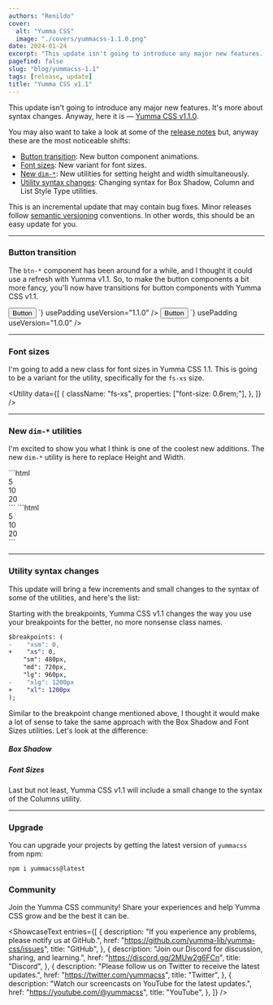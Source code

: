```yaml
---
authors: "Renildo"
cover:
  alt: "Yumma CSS"
  image: "./covers/yummacss-1.1.0.png"
date: 2024-01-24
excerpt: "This update isn't going to introduce any major new features. It's more about syntax changes. Anyway, here it is — [Yumma CSS v1.1.0](https://github.com/yumma-lib/yumma-css/releases/tag/v1.1.0)."
pagefind: false
slug: "blog/yummacss-1.1"
tags: [release, update]
title: "Yumma CSS v1.1"
---
```


This update isn't going to introduce any major new features. It's more about syntax changes. Anyway, here it is — [Yumma CSS v1.1.0](https://github.com/yumma-lib/yumma-css/releases/tag/v1.1.0).

You may also want to take a look at some of the [release notes](https://github.com/yumma-lib/yumma-css/releases/tag/v1.1.0) but, anyway these are the most noticeable shifts:

- [Button transition](#button-transition): New button component animations.
- [Font sizes](#font-sizes): New variant for font sizes.
- [New `dim-*`](#new-dim--utilities): New utilities for setting height and width simultaneously.
- [Utility syntax changes](#utility-syntax-changes): Changing syntax for Box Shadow, Column and List Style Type utilities.

This is an incremental update that may contain bug fixes. Minor releases follow [semantic versioning](https://docs.npmjs.com/about-semantic-versioning) conventions. In other words, this should be an easy update for you.

---

### Button transition

The `btn-*` component has been around for a while, and I thought it could use a refresh with Yumma v1.1. So, to make the button components a bit more fancy, you'll now have transitions for button components with Yumma CSS v1.1.

<Tabs>
  <TabItem icon="approve-check-circle" label="Now">
    <Live
      data={`<div class="ins">
        <button class="btn-pink t-white">Button</button>
      </div>`}
      usePadding
      useVersion="1.1.0"
    />
  </TabItem>
  <TabItem icon="warning" label="Then">
    <Live
      data={`<div class="ins">
        <button class="btn-pink t-white">Button</button>
      </div>`}
      usePadding
      useVersion="1.0.0"
    />
  </TabItem>
</Tabs>

---

### Font sizes

I'm going to add a new class for font sizes in Yumma CSS 1.1. This is going to be a variant for the utility, specifically for the `fs-xs` size.

<Utility
  data={[
    {
      className: "fs-xs",
      properties: ["font-size: 0.6rem;"],
    },
  ]}
/>

---

### New `dim-*` utilities

I'm excited to show you what I think is one of the coolest new additions. The new `dim-*` utility is here to replace Height and Width.

<Tabs>
  <TabItem icon="approve-check-circle" label="Now">
    ```html
    <div class="dim-5 ...">5</div>
    <div class="dim-10 ...">10</div>
    <div class="dim-20 ...">20</div>
    ```
  </TabItem>
  <TabItem icon="warning" label="Then">
    ```html
    <div class="h-5 w-5 w-5 ...">5</div>
    <div class="h-10 h-10 w-10 ...">10</div>
    <div class="h-20 h-20 w-20 ...">20</div>
    ```
  </TabItem>
</Tabs>

---

### Utility syntax changes

This update will bring a few increments and small changes to the syntax of some of the utilities, and here's the list:

Starting with the breakpoints, Yumma CSS v1.1 changes the way you use your breakpoints for the better, no more nonsense class names.

```diff
$breakpoints: (
-    "xsm": 0,
+    "xs": 0,
    "sm": 480px,
    "md": 720px,
    "lg": 960px,
-    "xlg": 1200px
+    "xl": 1200px
);
```

Similar to the breakpoint change mentioned above, I thought it would make a lot of sense to take the same approach with the Box Shadow and Font Sizes utilities. Let's look at the difference:

##### Box Shadow

<Tabs>
  <TabItem icon="approve-check-circle" label="Now">
    <Utility
      data={[
        {
          className: "bs-xs",
          properties: ["box-shadow: 1px 3px 5px -3px rgba(0,0,0,0.1);"],
        },
        {
          className: "bs-xl",
          properties: ["box-shadow: 1px 3px 5px 2px rgba(0,0,0,0.1);"],
        },
      ]}
    />
  </TabItem>
  <TabItem icon="warning" label="Then">
    <Utility
      data={[
        {
          className: "bs-xsm",
          properties: ["box-shadow: 1px 3px 5px -3px rgba(0,0,0,0.1);"],
        },
        {
          className: "bs-xlg",
          properties: ["box-shadow: 1px 3px 5px 2px rgba(0,0,0,0.1);"],
        },
      ]}
    />
  </TabItem>
</Tabs>

##### Font Sizes

<Tabs>
  <TabItem icon="approve-check-circle" label="Now">
    <Utility
      data={[
        {
          className: "fs-xl",
          properties: ["font-size: 3rem;"],
        },
      ]}
    />
  </TabItem>
  <TabItem icon="warning" label="Then">
    <Utility
      data={[
        {
          className: "fs-xlg",
          properties: ["font-size: 3rem;"],
        },
      ]}
    />
  </TabItem>
</Tabs>

Last but not least, Yumma CSS v1.1 will include a small change to the syntax of the Columns utility.

<Tabs>
  <TabItem icon="approve-check-circle" label="Now">
    <Utility
      data={[
        {
          className: "cols-*",
          properties: ["columns: *;"],
        },
      ]}
    />
  </TabItem>
  <TabItem icon="warning" label="Then">
    <Utility
      data={[
        {
          className: "col-*",
          properties: ["columns: *;"],
        },
      ]}
    />
  </TabItem>
</Tabs>

---

### Upgrade

You can upgrade your projects by getting the latest version of `yummacss` from npm:

```bash
npm i yummacss@latest
```

### Community

Join the Yumma CSS community! Share your experiences and help Yumma CSS grow and be the best it can be.

<ShowcaseText
  entries={[
    {
      description:
        "If you experience any problems, please notify us at GitHub.",
      href: "https://github.com/yumma-lib/yumma-css/issues",
      title: "GitHub",
    },
    {
      description: "Join our Discord for discussion, sharing, and learning.",
      href: "https://discord.gg/2MUw2g6FCn",
      title: "Discord",
    },
    {
      description: "Please follow us on Twitter to receive the latest updates.",
      href: "https://twitter.com/yummacss",
      title: "Twitter",
    },
    {
      description: "Watch our screencasts on YouTube for the latest updates.",
      href: "https://youtube.com/@yummacss",
      title: "YouTube",
    },
  ]}
/>
